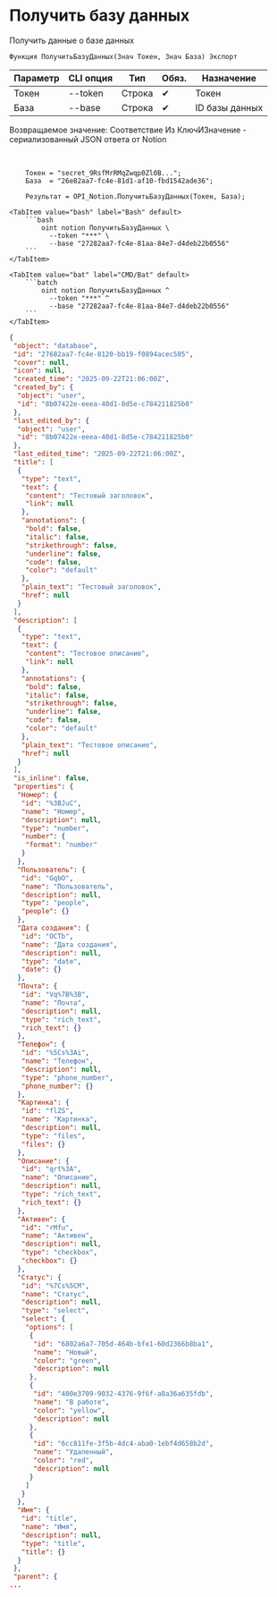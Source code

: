 ﻿---
sidebar_position: 2
description: Получить базу данных и другие функции для работы с Notion в Открытом пакете интеграций - бесплатной open-source библиотеке интеграций для 1С:Предприятие 8, OneScript и CLI
keywords: [1C, 1С, 1С:Предприятие, 1С:Предприятие 8.3, API, Интеграция, Сервисы, Обмен, OneScript, CLI, Notion]
---


# Получить базу данных
 Получить данные о базе данных



`Функция ПолучитьБазуДанных(Знач Токен, Знач База) Экспорт`

  | Параметр | CLI опция | Тип | Обяз. | Назначение |
  |-|-|-|-|-|
  | Токен | --token | Строка | &#x2714; | Токен |
  | База | --base | Строка | &#x2714; | ID базы данных |

  
  Возвращаемое значение:   Соответствие Из КлючИЗначение - сериализованный JSON ответа от Notion

<br/>



```bsl title="Пример использования для 1С:Предприятие/OneScript"
    Токен = "secret_9RsfMrRMqZwqp0Zl0B...";
    База  = "26e82aa7-fc4e-81d1-af10-fbd1542ade36";

    Результат = OPI_Notion.ПолучитьБазуДанных(Токен, База);
```
    

 <Tabs>
  
    <TabItem value="bash" label="Bash" default>
        ```bash
            oint notion ПолучитьБазуДанных \
              --token "***" \
              --base "27282aa7-fc4e-81aa-84e7-d4deb22b0556"
        ```
    </TabItem>
  
    <TabItem value="bat" label="CMD/Bat" default>
        ```batch
            oint notion ПолучитьБазуДанных ^
              --token "***" ^
              --base "27282aa7-fc4e-81aa-84e7-d4deb22b0556"
        ```
    </TabItem>
</Tabs>


```json title="Результат"
{
 "object": "database",
 "id": "27682aa7-fc4e-8120-bb19-f0894acec585",
 "cover": null,
 "icon": null,
 "created_time": "2025-09-22T21:06:00Z",
 "created_by": {
  "object": "user",
  "id": "8b07422e-eeea-40d1-8d5e-c784211825b0"
 },
 "last_edited_by": {
  "object": "user",
  "id": "8b07422e-eeea-40d1-8d5e-c784211825b0"
 },
 "last_edited_time": "2025-09-22T21:06:00Z",
 "title": [
  {
   "type": "text",
   "text": {
    "content": "Тестовый заголовок",
    "link": null
   },
   "annotations": {
    "bold": false,
    "italic": false,
    "strikethrough": false,
    "underline": false,
    "code": false,
    "color": "default"
   },
   "plain_text": "Тестовый заголовок",
   "href": null
  }
 ],
 "description": [
  {
   "type": "text",
   "text": {
    "content": "Тестовое описание",
    "link": null
   },
   "annotations": {
    "bold": false,
    "italic": false,
    "strikethrough": false,
    "underline": false,
    "code": false,
    "color": "default"
   },
   "plain_text": "Тестовое описание",
   "href": null
  }
 ],
 "is_inline": false,
 "properties": {
  "Номер": {
   "id": "%3BJuC",
   "name": "Номер",
   "description": null,
   "type": "number",
   "number": {
    "format": "number"
   }
  },
  "Пользователь": {
   "id": "GqbO",
   "name": "Пользователь",
   "description": null,
   "type": "people",
   "people": {}
  },
  "Дата создания": {
   "id": "OCTb",
   "name": "Дата создания",
   "description": null,
   "type": "date",
   "date": {}
  },
  "Почта": {
   "id": "Vq%7B%3B",
   "name": "Почта",
   "description": null,
   "type": "rich_text",
   "rich_text": {}
  },
  "Телефон": {
   "id": "%5Cs%3Ai",
   "name": "Телефон",
   "description": null,
   "type": "phone_number",
   "phone_number": {}
  },
  "Картинка": {
   "id": "flZS",
   "name": "Картинка",
   "description": null,
   "type": "files",
   "files": {}
  },
  "Описание": {
   "id": "qrt%3A",
   "name": "Описание",
   "description": null,
   "type": "rich_text",
   "rich_text": {}
  },
  "Активен": {
   "id": "rMfu",
   "name": "Активен",
   "description": null,
   "type": "checkbox",
   "checkbox": {}
  },
  "Статус": {
   "id": "%7Cs%5CM",
   "name": "Статус",
   "description": null,
   "type": "select",
   "select": {
    "options": [
     {
      "id": "6802a6a7-705d-464b-bfe1-60d2366b8ba1",
      "name": "Новый",
      "color": "green",
      "description": null
     },
     {
      "id": "400e3709-9032-4376-9f6f-a8a36a635fdb",
      "name": "В работе",
      "color": "yellow",
      "description": null
     },
     {
      "id": "6cc811fe-3f5b-4dc4-aba0-1ebf4d658b2d",
      "name": "Удаленный",
      "color": "red",
      "description": null
     }
    ]
   }
  },
  "Имя": {
   "id": "title",
   "name": "Имя",
   "description": null,
   "type": "title",
   "title": {}
  }
 },
 "parent": {
...
```
